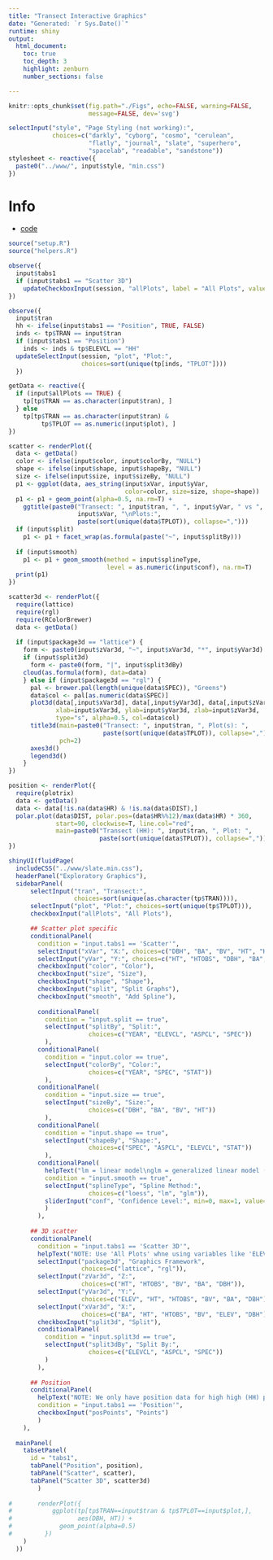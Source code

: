 ```yaml
---
title: "Transect Interactive Graphics"
date: "Generated: `r Sys.Date()`"
runtime: shiny
output:
  html_document:
    toc: true
    toc_depth: 3
    highlight: zenburn
    number_sections: false

---
```


```r
knitr::opts_chunk$set(fig.path="./Figs", echo=FALSE, warning=FALSE, 
                      message=FALSE, dev='svg')
```
```r
selectInput("style", "Page Styling (not working):", 
            choices=c("darkly", "cyborg", "cosmo", "cerulean", 
                      "flatly", "journal", "slate", "superhero",
                      "spacelab", "readable", "sandstone"))
stylesheet <- reactive({
  paste0("../www/", input$style, "min.css")
})
```

# Info
* [code](https://github.com/ghandi9000/transects)

```r
source("setup.R")
source("helpers.R")

observe({
  input$tabs1
  if (input$tabs1 == "Scatter 3D")
    updateCheckboxInput(session, "allPlots", label = "All Plots", value=TRUE)
})

observe({
  input$tran
  hh <- ifelse(input$tabs1 == "Position", TRUE, FALSE)
  inds <- tp$TRAN == input$tran
  if (input$tabs1 == "Position")
    inds <- inds & tp$ELEVCL == "HH"
  updateSelectInput(session, "plot", "Plot:",
                    choices=sort(unique(tp[inds, "TPLOT"])))
  })

getData <- reactive({
  if (input$allPlots == TRUE) {
    tp[tp$TRAN == as.character(input$tran), ]
  } else
    tp[tp$TRAN == as.character(input$tran) &
         tp$TPLOT == as.numeric(input$plot), ]
})

scatter <- renderPlot({
  data <- getData()
  color <- ifelse(input$color, input$colorBy, "NULL")
  shape <- ifelse(input$shape, input$shapeBy, "NULL")
  size <- ifelse(input$size, input$sizeBy, "NULL")
  p1 <- ggplot(data, aes_string(input$xVar, input$yVar, 
                                color=color, size=size, shape=shape))
  p1 <- p1 + geom_point(alpha=0.5, na.rm=T) +
    ggtitle(paste0("Transect: ", input$tran, ", ", input$yVar, " vs ", 
                   input$xVar, "\nPlots:",
                   paste(sort(unique(data$TPLOT)), collapse=",")))
  if (input$split)
    p1 <- p1 + facet_wrap(as.formula(paste("~", input$splitBy)))
  
  if (input$smooth)
    p1 <- p1 + geom_smooth(method = input$splineType, 
                           level = as.numeric(input$conf), na.rm=T)
  print(p1)
})

scatter3d <- renderPlot({
  require(lattice)
  require(rgl)
  require(RColorBrewer)
  data <- getData()
  
  if (input$package3d == "lattice") {
    form <- paste0(input$zVar3d, "~", input$xVar3d, "*", input$yVar3d)
    if (input$split3d)
      form <- paste0(form, "|", input$split3dBy)
    cloud(as.formula(form), data=data)
    } else if (input$package3d == "rgl") {
      pal <- brewer.pal(length(unique(data$SPEC)), "Greens")
      data$col <- pal[as.numeric(data$SPEC)]
      plot3d(data[,input$xVar3d], data[,input$yVar3d], data[,input$zVar3d],
             xlab=input$xVar3d, ylab=input$yVar3d, zlab=input$zVar3d,
             type="s", alpha=0.5, col=data$col)
      title3d(main=paste0("Transect: ", input$tran, ", Plot(s): ",
                          paste(sort(unique(data$TPLOT)), collapse=",")),
              pch=2)
      axes3d()
      legend3d()
    }
})

position <- renderPlot({
  require(plotrix)
  data <- getData()
  data <- data[!is.na(data$HR) & !is.na(data$DIST),]
  polar.plot(data$DIST, polar.pos=(data$HR%%12)/max(data$HR) * 360, 
             start=90, clockwise=T, line.col="red",
             main=paste0("Transect (HH): ", input$tran, ", Plot: ", 
                         paste(sort(unique(data$TPLOT)), collapse=",")))
})

shinyUI(fluidPage(
  includeCSS("../www/slate.min.css"),
  headerPanel("Exploratory Graphics"),
  sidebarPanel(
      selectInput("tran", "Transect:", 
                  choices=sort(unique(as.character(tp$TRAN)))),
      selectInput("plot", "Plot:", choices=sort(unique(tp$TPLOT))),
      checkboxInput("allPlots", "All Plots"),

      ## Scatter plot specific
      conditionalPanel(
        condition = "input.tabs1 == 'Scatter'",
        selectInput("xVar", "X:", choices=c("DBH", "BA", "BV", "HT", "HTOBS")),
        selectInput("yVar", "Y:", choices=c("HT", "HTOBS", "DBH", "BA", "BV")),
        checkboxInput("color", "Color"),
        checkboxInput("size", "Size"),
        checkboxInput("shape", "Shape"),
        checkboxInput("split", "Split Graphs"),
        checkboxInput("smooth", "Add Spline"),
        
        conditionalPanel(
          condition = "input.split == true",
          selectInput("splitBy", "Split:", 
                      choices=c("YEAR", "ELEVCL", "ASPCL", "SPEC"))
          ),
        conditionalPanel(
          condition = "input.color == true",
          selectInput("colorBy", "Color:", 
                      choices=c("YEAR", "SPEC", "STAT"))
          ),
        conditionalPanel(
          condition = "input.size == true",
          selectInput("sizeBy", "Size:", 
                      choices=c("DBH", "BA", "BV", "HT"))
          ),
        conditionalPanel(
          condition = "input.shape == true",
          selectInput("shapeBy", "Shape:",
                      choices=c("SPEC", "ASPCL", "ELEVCL", "STAT"))
          ),
        conditionalPanel(
          helpText("lm = linear model\nglm = generalized linear model (normal)"),
          condition = "input.smooth == true",
          selectInput("splineType", "Spline Method:",
                      choices=c("loess", "lm", "glm")),
          sliderInput("conf", "Confidence Level:", min=0, max=1, value=0.95)
          )
        ),
      
      ## 3D scatter
      conditionalPanel(
        condition = "input.tabs1 == 'Scatter 3D'",
        helpText("NOTE: Use 'All Plots' whne using variables like 'ELEV'"),
        selectInput("package3d", "Graphics Framework",
                    choices=c("lattice", "rgl")),
        selectInput("zVar3d", "Z:",
                    choices=c("HT", "HTOBS", "BV", "BA", "DBH")),
        selectInput("yVar3d", "Y:",
                    choices=c("ELEV", "HT", "HTOBS", "BV", "BA", "DBH")),
        selectInput("xVar3d", "X:",
                    choices=c("BA", "HT", "HTOBS", "BV", "ELEV", "DBH")),
        checkboxInput("split3d", "Split"),
        conditionalPanel(
          condition = "input.split3d == true",
          selectInput("split3dBy", "Split By:",
                      choices=c("ELEVCL", "ASPCL", "SPEC"))
          )
        ),
      
      ## Position
      conditionalPanel(
        helpText("NOTE: We only have position data for high high (HH) plots."),
        condition = "input.tabs1 == 'Position'",
        checkboxInput("posPoints", "Points")
        )
    ),
  
  mainPanel(
    tabsetPanel(
      id = "tabs1",
      tabPanel("Position", position),
      tabPanel("Scatter", scatter),
      tabPanel("Scatter 3D", scatter3d)
        )
    
#       renderPlot({ 
#           ggplot(tp[tp$TRAN==input$tran & tp$TPLOT==input$plot,], 
#                  aes(DBH, HT)) +
#             geom_point(alpha=0.5)
#         })
    )
  ))

```